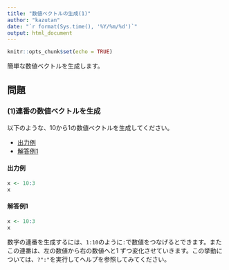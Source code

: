 ```yaml
---
title: "数値ベクトルの生成(1)"
author: "kazutan"
date: "`r format(Sys.time(), '%Y/%m/%d')`"
output: html_document
---
```


```r
knitr::opts_chunk$set(echo = TRUE)
```

簡単な数値ベクトルを生成します。

## 問題
### (1)連番の数値ベクトルを生成 {.tab-content}
以下のような、10から1の数値ベクトルを生成してください。

<ul class="nav nav-tabs">
  <li class="active">
  <a href="#tab1" data-toggle="tab">出力例</a>
  </li>
  <li role="presentation">
  <a href="#tab1a" data-toggle="tab">解答例1</a>
  </li>
</ul>

#### 出力例 {#tab1 .tab-pane .active}

```r
x <- 10:3
x
```

#### 解答例1 {#tab1a .tab-pane}

```r
x <- 10:3
x
```

数字の連番を生成するには、`1:10`のように`:`で数値をつなげるとできます。またこの連番は、左の数値から右の数値へと1
ずつ変化させていきます。この挙動については、`?":"`を実行してヘルプを参照してみてください。
